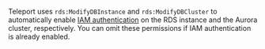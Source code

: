 Teleport uses `rds:ModifyDBInstance` and `rds:ModifyDBCluster` to automatically
enable [IAM
authentication](https://docs.aws.amazon.com/AmazonRDS/latest/UserGuide/UsingWithRDS.IAMDBAuth.html)
on the RDS instance and the Aurora cluster, respectively. You can omit these
permissions if IAM authentication is already enabled.
